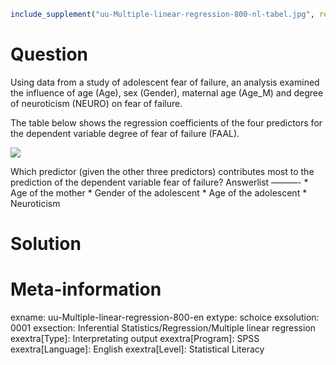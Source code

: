 ```r
include_supplement("uu-Multiple-linear-regression-800-nl-tabel.jpg", recursive = TRUE)
```

Question
========
  
Using data from a study of adolescent fear of failure, an analysis examined the influence of age (Age), sex (Gender), maternal age (Age_M) and degree of neuroticism (NEURO) on fear of failure.

The table below shows the regression coefficients of the four predictors for the dependent variable degree of fear of failure (FAAL).

![](uu-Multiple-linear-regression-800-nl-tabel.jpg)

Which predictor (given the other three predictors) contributes most to the prediction of the dependent variable fear of failure? 
Answerlist
----------
* Age of the mother
* Gender of the adolescent
* Age of the adolescent
* Neuroticism


Solution
========

Meta-information
================
exname: uu-Multiple-linear-regression-800-en
extype: schoice
exsolution: 0001
exsection: Inferential Statistics/Regression/Multiple linear regression
exextra[Type]: Interpretating output
exextra[Program]: SPSS
exextra[Language]: English
exextra[Level]: Statistical Literacy

